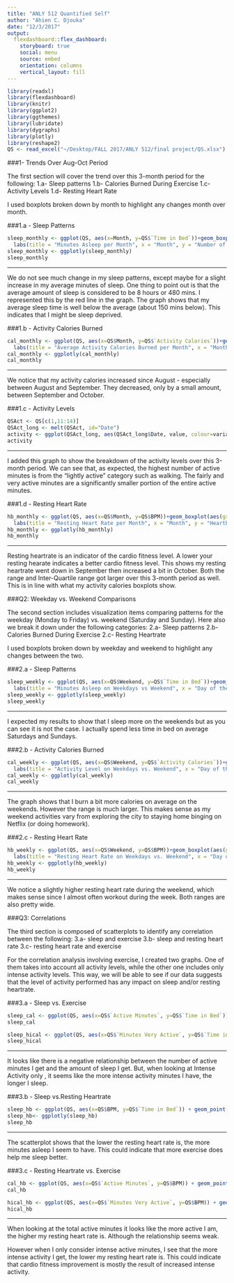 ```yaml
---
title: "ANLY 512 Quantified Self"
author: "Ahien C. Djouka"
date: "12/3/2017"
output: 
  flexdashboard::flex_dashboard:
    storyboard: true
    social: menu
    source: embed
    orientation: columns
    vertical_layout: fill
---
```


```r
library(readxl)
library(flexdashboard)
library(knitr)
library(ggplot2)
library(ggthemes)
library(lubridate)
library(dygraphs)
library(plotly)
library(reshape2)
QS <- read_excel("~/Desktop/FALL 2017/ANLY 512/final project/QS.xlsx")
```

###1- Trends Over Aug-Oct Period

The first section will cover the trend over this 3-month period for the following:
1.a- Sleep patterns
1.b- Calories Burned During Exercise
1.c- Activity Levels
1.d- Resting Heart Rate

I used boxplots broken down by month to highlight any changes month over month.

###1.a - Sleep Patterns


```r
sleep_monthly <- ggplot(QS, aes(x=Month, y=QS$`Time in Bed`))+geom_boxplot(aes(group=Month), fill="light blue")+
  labs(title = "Minutes Asleep per Month", x = "Month", y = "Number of Minutes")+scale_x_discrete(limits=c("August","September","October")) + geom_hline(yintercept = 480, colour="red") + theme(panel.grid.major.x = element_blank(), panel.grid.minor.x = element_blank())
sleep_monthly <- ggplotly(sleep_monthly)
sleep_monthly
```

***
We do not see much change in my sleep patterns, except maybe for a slight increase in my average minutes of sleep. 
One thing to point out is that the average amount of sleep is considered to be 8 hours or 480 mins. I represented this by the red line in the graph. The graph shows that my average sleep time is well below the average (about 150 mins below). This indicates that I might be sleep deprived.

###1.b - Activity Calories Burned

```r
cal_monthly <- ggplot(QS, aes(x=QS$Month, y=QS$`Activity Calories`))+geom_boxplot(aes(group=Month), fill="pink")+
  labs(title = "Average Activity Calories Burned per Month", x = "Month", y = "Activity Calories Burned") + scale_x_discrete(limits=c("August","September","October")) + theme(panel.grid.major.x = element_blank(), panel.grid.minor.x = element_blank())
cal_monthly <- ggplotly(cal_monthly)
cal_monthly
```

***
We notice that my activity calories increased since August - especially between August and September. They decreased, only by a small amount, between September and October.

###1.c - Activity Levels

```r
QSAct <- QS[c(1,11:14)]
QSAct_long <- melt(QSAct, id="Date")
activity <- ggplot(QSAct_long, aes(QSAct_long$Date, value, colour=variable)) + geom_line() + labs(title = "Trend of Activity Level Breakdown", x = "Month", y = "Active Minutes") + theme(panel.grid.major.x = element_blank(), panel.grid.minor.x = element_blank(), panel.grid.minor.y = element_blank())
activity
```

***
I added this graph to show the breakdown of the activity levels over this 3-month period. We can see that, as expected, the highest number of active minutes is from the "lightly active" category such as walking. The fairly and very active minutes are a significantly smaller portion of the entire active minutes.

###1.d - Resting Heart Rate

```r
hb_monthly <- ggplot(QS, aes(x=QS$Month, y=QS$BPM))+geom_boxplot(aes(group=Month), fill="light green")+
  labs(title = "Resting Heart Rate per Month", x = "Month", y = "Heartbeats per Minutes") + scale_x_discrete(limits=c("August","September","October")) + theme(panel.grid.major.x = element_blank(), panel.grid.minor.x = element_blank())
hb_monthly <- ggplotly(hb_monthly)
hb_monthly
```

***
Resting heartrate is an indicator of the cardio fitness level. A lower your resting hearate indicates a better cardio fitness level. This shows my resting heartrate went down in September then increased a bit in October. Both the range and Inter-Quartile range got larger over this 3-month period as well. This is in line with what my activity calories boxplots show.

###Q2: Weekday vs. Weekend Comparisons

The second section includes visualization items comparing patterns for the weekday (Monday to Friday) vs. weekend (Saturday and Sunday). Here also we break it down under the following categories:
2.a- Sleep patterns
2.b- Calories Burned During Exercise 
2.c- Resting Heartrate

I used boxplots broken down by weekday and weekend to highlight any changes between the two.

###2.a - Sleep Patterns
```r
sleep_weekly <- ggplot(QS, aes(x=QS$Weekend, y=QS$`Time in Bed`))+geom_boxplot(aes(group=QS$Weekend), fill="light blue")+
  labs(title = "Minutes Asleep on Weekdays vs Weekend", x = "Day of the Week", y = "Number of Minutes")+scale_x_discrete(limits=c("Weekday","Weekend")) + theme(panel.grid.major.x = element_blank(), panel.grid.minor.x = element_blank())
sleep_weekly <- ggplotly(sleep_weekly)
sleep_weekly
```

***
I expected my results to show that I sleep more on the weekends but as you can see it is not the case. I actually spend less time in bed on average Saturdays and Sundays.

###2.b - Activity Calories Burned
```r
cal_weekly <- ggplot(QS, aes(x=QS$Weekend, y=QS$`Activity Calories`))+geom_boxplot(aes(group=QS$Weekend), fill="pink")+
  labs(title = "Activity Level on Weekdays vs. Weekend", x = "Day of the Week", y = "Activity calories Burned")+scale_x_discrete(limits=c("Weekday","Weekend")) + theme(panel.grid.major.x = element_blank(), panel.grid.minor.x = element_blank())
cal_weekly <- ggplotly(cal_weekly)
cal_weekly
```

***
The graph shows that I burn a bit more calories on average on the weekends. However the range is much larger. This makes sense as my weekend activities vary from exploring the city to staying home binging on Netflix (or doing homework).

###2.c - Resting Heart Rate
```r
hb_weekly <- ggplot(QS, aes(x=QS$Weekend, y=QS$BPM))+geom_boxplot(aes(group=QS$Weekend), fill="light green")+
  labs(title = "Resting Heart Rate on Weekdays vs. Weekend", x = "Day of the Week", y = "Heartbeats per Minute")+scale_x_discrete(limits=c("Weekday","Weekend")) + theme(panel.grid.major.x = element_blank(), panel.grid.minor.x = element_blank())
hb_weekly <- ggplotly(hb_weekly)
hb_weekly
```

***
We notice a slightly higher resting heart rate during the weekend, which makes sense since I almost often workout during the week. Both ranges are also pretty wide.

###Q3: Correlations

The third section is composed of scatterplots to identify any correlation between the following:
3.a- sleep and exercise
3.b- sleep and resting heart rate
3.c- resting heart rate and exercise

For the correlation analysis involving exercise, I created two graphs. One of them takes into account all activity levels, while the other one includes only intense activity levels. This way, we will be able to see if our data suggests that the level of activity performed has any impact on sleep and/or resting heartrate.

###3.a - Sleep vs. Exercise

```r
sleep_cal <- ggplot(QS, aes(x=QS$`Active Minutes`, y=QS$`Time in Bed`)) + geom_point(colour= "cornflowerblue") + labs(title = "Minutes Asleep vs. Active Minutes", x = "Active Minutes", y = "Minutes Asleep") + geom_smooth(se = FALSE, method = "lm", colour="black")
sleep_cal

sleep_hical <- ggplot(QS, aes(x=QS$`Minutes Very Active`, y=QS$`Time in Bed`)) + geom_point(colour="blue") + labs(title = "Minutes Asleep vs. Intense Activity Minutes", x = "Intense Active Minutes", y = "Minutes Asleep") + geom_smooth(se = FALSE, method = "lm", colour="black")
sleep_hical
```

***
It looks like there is a negative relationship between the number of active minutes I get and the amount of sleep I get.
But, when looking at Intense Activity only , it seems like the more intense activity minutes I have, the longer I sleep.

###3.b - Sleep vs.Resting Heartrate

```r
sleep_hb <- ggplot(QS, aes(x=QS$BPM, y=QS$`Time in Bed`)) + geom_point(colour="orange") + labs(title = "Minutes Asleep vs. Resting Heart Rate", x = "Resting Heart Rate", y = "Minutes Asleep") + geom_smooth(se = FALSE, method = "lm", colour="black")
sleep_hb<- ggplotly(sleep_hb)
sleep_hb
```

*** 
The scatterplot shows that the lower the resting heart rate is, the more minutes asleep I seem to have. This could indicate that more exercise does help me sleep better.

###3.c - Resting Heartrate vs. Exercise

```r
cal_hb <- ggplot(QS, aes(x=QS$`Active Minutes`, y=QS$BPM)) + geom_point(colour="coral") + labs(title = "Resting Heart Rate vs. Active Minutes", x = "Active Minutes", y = "Resting Heart Rate") + geom_smooth(se = FALSE, method = "lm", colour="black")
cal_hb

hical_hb <- ggplot(QS, aes(x=QS$`Minutes Very Active`, y=QS$BPM)) + geom_point(colour="magenta") + labs(title = "Resting Heart Rate vs. Intense Activity Minutes", x = "Intense Active Minutes", y = "Resting Heart Rate") + geom_smooth(se = FALSE, method = "lm", colour="black")
hical_hb
```

***
When looking at the total active minutes it looks like the more active I am, the higher my resting heart rate is. Although the relationship seems weak.

However when I only consider intense active minutes, I see that the more intense activity I get, the lower my resting heart rate is. This could indicate that cardio fitness improvement is mostly the result of increased intense activity.